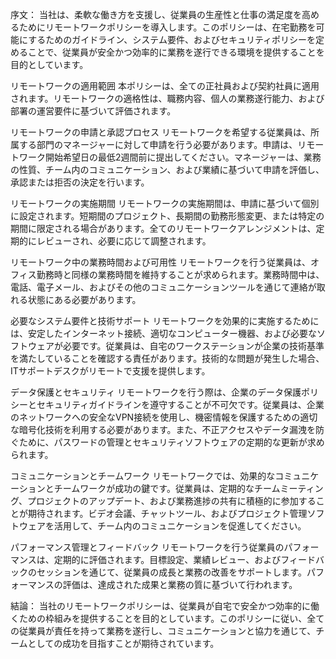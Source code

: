 序文：
当社は、柔軟な働き方を支援し、従業員の生産性と仕事の満足度を高めるためにリモートワークポリシーを導入します。このポリシーは、在宅勤務を可能にするためのガイドライン、システム要件、およびセキュリティポリシーを定めることで、従業員が安全かつ効率的に業務を遂行できる環境を提供することを目的としています。

リモートワークの適用範囲
本ポリシーは、全ての正社員および契約社員に適用されます。リモートワークの適格性は、職務内容、個人の業務遂行能力、および部署の運営要件に基づいて評価されます。

リモートワークの申請と承認プロセス
リモートワークを希望する従業員は、所属する部門のマネージャーに対して申請を行う必要があります。申請は、リモートワーク開始希望日の最低2週間前に提出してください。マネージャーは、業務の性質、チーム内のコミュニケーション、および業績に基づいて申請を評価し、承認または拒否の決定を行います。

リモートワークの実施期間
リモートワークの実施期間は、申請に基づいて個別に設定されます。短期間のプロジェクト、長期間の勤務形態変更、または特定の期間に限定される場合があります。全てのリモートワークアレンジメントは、定期的にレビューされ、必要に応じて調整されます。

リモートワーク中の業務時間および可用性
リモートワークを行う従業員は、オフィス勤務時と同様の業務時間を維持することが求められます。業務時間中は、電話、電子メール、およびその他のコミュニケーションツールを通じて連絡が取れる状態にある必要があります。

必要なシステム要件と技術サポート
リモートワークを効果的に実施するためには、安定したインターネット接続、適切なコンピューター機器、および必要なソフトウェアが必要です。従業員は、自宅のワークステーションが企業の技術基準を満たしていることを確認する責任があります。技術的な問題が発生した場合、ITサポートデスクがリモートで支援を提供します。

データ保護とセキュリティ
リモートワークを行う際は、企業のデータ保護ポリシーとセキュリティガイドラインを遵守することが不可欠です。従業員は、企業のネットワークへの安全なVPN接続を使用し、機密情報を保護するための適切な暗号化技術を利用する必要があります。また、不正アクセスやデータ漏洩を防ぐために、パスワードの管理とセキュリティソフトウェアの定期的な更新が求められます。

コミュニケーションとチームワーク
リモートワークでは、効果的なコミュニケーションとチームワークが成功の鍵です。従業員は、定期的なチームミーティング、プロジェクトのアップデート、および業務進捗の共有に積極的に参加することが期待されます。ビデオ会議、チャットツール、およびプロジェクト管理ソフトウェアを活用して、チーム内のコミュニケーションを促進してください。

パフォーマンス管理とフィードバック
リモートワークを行う従業員のパフォーマンスは、定期的に評価されます。目標設定、業績レビュー、およびフィードバックのセッションを通じて、従業員の成長と業務の改善をサポートします。パフォーマンスの評価は、達成された成果と業務の質に基づいて行われます。

結論：
当社のリモートワークポリシーは、従業員が自宅で安全かつ効率的に働くための枠組みを提供することを目的としています。このポリシーに従い、全ての従業員が責任を持って業務を遂行し、コミュニケーションと協力を通じて、チームとしての成功を目指すことが期待されています。

